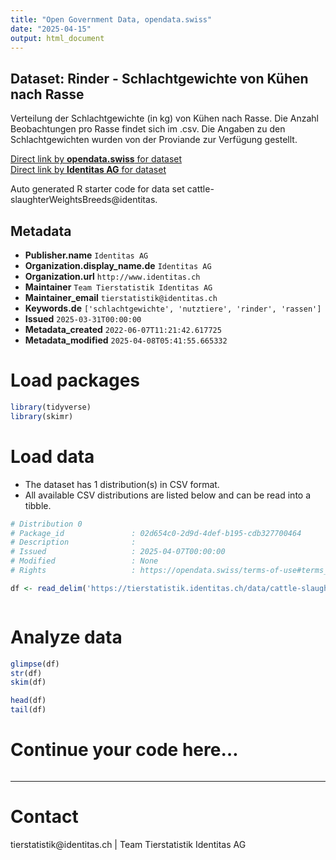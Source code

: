 ```yaml
---
title: "Open Government Data, opendata.swiss"
date: "2025-04-15"
output: html_document
---
```


## Dataset: Rinder - Schlachtgewichte von Kühen nach Rasse

Verteilung der Schlachtgewichte (in kg) von Kühen nach Rasse. Die Anzahl Beobachtungen pro Rasse findet sich im .csv. Die Angaben zu den Schlachtgewichten wurden von der Proviande zur Verfügung gestellt.

[Direct link by **opendata.swiss** for dataset](https://opendata.swiss/de/dataset/rinder-schlachtgewichte-von-kuhen-nach-rasse)<br>
[Direct link by **Identitas AG** for dataset](https://tierstatistik.identitas.ch/)

Auto generated R starter code for data set cattle-slaughterWeightsBreeds@identitas.

## Metadata

- **Publisher.name** `Identitas AG`
- **Organization.display_name.de** `Identitas AG`
- **Organization.url** `http://www.identitas.ch`
- **Maintainer** `Team Tierstatistik Identitas AG`
- **Maintainer_email** `tierstatistik@identitas.ch`
- **Keywords.de** `['schlachtgewichte', 'nutztiere', 'rinder', 'rassen']`
- **Issued** `2025-03-31T00:00:00`
- **Metadata_created** `2022-06-07T11:21:42.617725`
- **Metadata_modified** `2025-04-08T05:41:55.665332`


# Load packages

```r

library(tidyverse)
library(skimr)

```

# Load data

-   The dataset has 1 distribution(s) in CSV format.
-   All available CSV distributions are listed below and can be read into a tibble.

```r

# Distribution 0
# Package_id               : 02d654c0-2d9d-4def-b195-cdb327700464
# Description              : 
# Issued                   : 2025-04-07T00:00:00
# Modified                 : None
# Rights                   : https://opendata.swiss/terms-of-use#terms_by

df <- read_delim('https://tierstatistik.identitas.ch/data/cattle-slaughterWeightsBreeds.csv')



```

# Analyze data

```r

glimpse(df)
str(df)
skim(df)

head(df)
tail(df)

```

# Continue your code here...

```r

```

------------------------------------------------------------------------

# Contact

tierstatistik@identitas.ch | Team Tierstatistik Identitas AG
